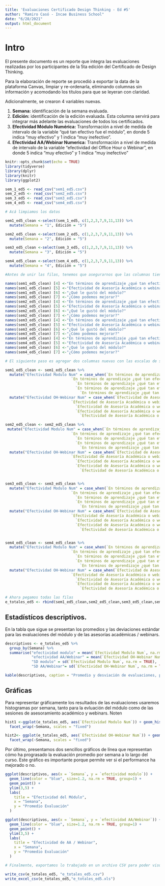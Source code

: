 ```yaml
---
title: 'Evaluaciones Certificado Design Thinking - Ed #5'
author: "Ramiro Casó - Incae Business School"
date: "6/28/2021"
output: html_document
---
```


# Intro

El presente documento es un reporte que integra las evaluaciones realizadas por los participantes de la 5ta edición del Certificado de Design Thinking. 

Para la elaboración de reporte se procedió a exportar la data de la plataforma Canvas, limpiar y re-ordenarla, eliminando columnas sin información y acomodando los títulos para que se leyeran con claridad. 

Adicionalmente, se crearon 4 variables nuevas. 

1. **Semana:** identificación de la semana evaluada.
2. **Edición:** identificación de la edición evaluada. Esta columna servirá para integrar más adelante las evaluaciones de todos los certificados.
3. **Efectividad Módulo Numérica:** Transformación a nivel de medida de intervalo de la variable "qué tan efectivo fue el módulo", en donde 5 indica "muy efectivo" y 1 indica "muy inefectivo".
4. **Efectividad AA/Webinar Numerica:** Transformación a nivel de medida de intervalo de la variable "efectividad del Office Hour o Webinar", en donde 5 indica "muy efectivo" y 1 indica "muy inefectivo"


```r
knitr::opts_chunk$set(echo = TRUE)
library(tidyverse)
library(dplyr)
library(knitr)
library(ggplot2)
```

```r
sem_1_ed5 <- read_csv("sem1_ed5.csv")
sem_2_ed5 <- read_csv("sem2_ed5.csv")
sem_3_ed5 <- read_csv("sem3_ed5.csv")
sem_4_ed5 <- read_csv("sem4_ed5.csv")
```

```r
# Acá limpiamos los datos

sem1_ed5_clean <-select(sem_1_ed5, c(1,2,3,7,9,11,13)) %>% 
  mutate(Semana = "1", Edición = "5")

sem2_ed5_clean <-select(sem_2_ed5, c(1,2,3,7,9,11,13)) %>% 
  mutate(Semana = "2", Edición = "5")

sem3_ed5_clean <-select(sem_3_ed5, c(1,2,3,7,9,11,13)) %>% 
  mutate(Semana = "3", Edición = "5")

sem4_ed5_clean <-select(sem_4_ed5, c(1,2,3,7,9,11,13)) %>% 
  mutate(Semana = "4", Edición = "5")

```


```r

#Antes de unir las filas, tenemos que asegurarnos que las columnas tienen todas el mismo nombre. 

names(sem1_ed5_clean) [4] <-"En términos de aprendizaje ¿qué tan efectivo fue este módulo?" 
names(sem1_ed5_clean) [5] <-"Efectividad de Asesoría Académica o webinar" 
names(sem1_ed5_clean) [6] <-"¿Qué le gustó del módulo?" 
names(sem1_ed5_clean) [7] <-"¿Cómo podemos mejorar?" 
names(sem2_ed5_clean) [4] <-"En términos de aprendizaje ¿qué tan efectivo fue este módulo?" 
names(sem2_ed5_clean) [5] <-"Efectividad de Asesoría Académica o webinar" 
names(sem2_ed5_clean) [6] <-"¿Qué le gustó del módulo?" 
names(sem2_ed5_clean) [7] <-"¿Cómo podemos mejorar?" 
names(sem3_ed5_clean) [4] <-"En términos de aprendizaje ¿qué tan efectivo fue este módulo?" 
names(sem3_ed5_clean) [5] <-"Efectividad de Asesoría Académica o webinar" 
names(sem3_ed5_clean) [6] <-"¿Qué le gustó del módulo?" 
names(sem3_ed5_clean) [7] <-"¿Cómo podemos mejorar?" 
names(sem4_ed5_clean) [4] <-"En términos de aprendizaje ¿qué tan efectivo fue este módulo?" 
names(sem4_ed5_clean) [5] <-"Efectividad de Asesoría Académica o webinar" 
names(sem4_ed5_clean) [6] <-"¿Qué le gustó del módulo?" 
names(sem4_ed5_clean) [7] <-"¿Cómo podemos mejorar?" 
```


```r

# El siguiente paso es agregar dos columnas nuevas con las escalas de satisfacción en nivel de medida de intervalo o numéricas. 

sem1_ed5_clean <- sem1_ed5_clean %>% 
  mutate("Efectividad Modulo Num" = case_when(`En términos de aprendizaje ¿qué tan efectivo fue este módulo?` == "Muy efectivo" ~ 5,
                              `En términos de aprendizaje ¿qué tan efectivo fue este módulo?` == "Efectivo" ~ 4,
                                `En términos de aprendizaje ¿qué tan efectivo fue este módulo?` == "Neutral" ~ 3,
                                `En términos de aprendizaje ¿qué tan efectivo fue este módulo?` == "Inefectivo" ~ 2,
                                  `En términos de aprendizaje ¿qué tan efectivo fue este módulo?` == "Muy inefectivo" ~ 1)) %>%
  mutate("Efectividad OH-Webinar Num" = case_when(`Efectividad de Asesoría Académica o webinar` == "Muy efectivo" ~ 5,
                              `Efectividad de Asesoría Académica o webinar` == "Efectivo" ~ 4,
                                `Efectividad de Asesoría Académica o webinar` == "Neutral" ~ 3,
                                `Efectividad de Asesoría Académica o webinar` == "Inefectivo" ~ 2,
                                  `Efectividad de Asesoría Académica o webinar` == "Muy inefectivo" ~ 1))

sem2_ed5_clean <- sem2_ed5_clean %>% 
 mutate("Efectividad Modulo Num" = case_when(`En términos de aprendizaje ¿qué tan efectivo fue este módulo?` == "Muy efectivo" ~ 5,
                              `En términos de aprendizaje ¿qué tan efectivo fue este módulo?` == "Efectivo" ~ 4,
                                `En términos de aprendizaje ¿qué tan efectivo fue este módulo?` == "Neutral" ~ 3,
                                `En términos de aprendizaje ¿qué tan efectivo fue este módulo?` == "Inefectivo" ~ 2,
                                  `En términos de aprendizaje ¿qué tan efectivo fue este módulo?` == "Muy inefectivo" ~ 1)) %>%
  mutate("Efectividad OH-Webinar Num" = case_when(`Efectividad de Asesoría Académica o webinar` == "Muy efectivo" ~ 5,
                              `Efectividad de Asesoría Académica o webinar` == "Efectivo" ~ 4,
                                `Efectividad de Asesoría Académica o webinar` == "Neutral" ~ 3,
                                `Efectividad de Asesoría Académica o webinar` == "Inefectivo" ~ 2,
                                  `Efectividad de Asesoría Académica o webinar` == "Muy inefectivo" ~ 1))


sem3_ed5_clean <- sem3_ed5_clean %>% 
  mutate("Efectividad Modulo Num" = case_when(`En términos de aprendizaje ¿qué tan efectivo fue este módulo?` == "Muy efectivo" ~ 5,
                              `En términos de aprendizaje ¿qué tan efectivo fue este módulo?` == "Efectivo" ~ 4,
                                `En términos de aprendizaje ¿qué tan efectivo fue este módulo?` == "Neutral" ~ 3,
                                `En términos de aprendizaje ¿qué tan efectivo fue este módulo?` == "Inefectivo" ~ 2,
                                  `En términos de aprendizaje ¿qué tan efectivo fue este módulo?` == "Muy inefectivo" ~ 1)) %>%
  mutate("Efectividad OH-Webinar Num" = case_when(`Efectividad de Asesoría Académica o webinar` == "Muy efectivo" ~ 5,
                              `Efectividad de Asesoría Académica o webinar` == "Efectivo" ~ 4,
                                `Efectividad de Asesoría Académica o webinar` == "Neutral" ~ 3,
                                `Efectividad de Asesoría Académica o webinar` == "Inefectivo" ~ 2,
                                  `Efectividad de Asesoría Académica o webinar` == "Muy inefectivo" ~ 1))


sem4_ed5_clean <- sem4_ed5_clean %>% 
  mutate("Efectividad Modulo Num" = case_when(`En términos de aprendizaje ¿qué tan efectivo fue este módulo?` == "Muy efectivo" ~ 5,
                              `En términos de aprendizaje ¿qué tan efectivo fue este módulo?` == "Efectivo" ~ 4,
                                `En términos de aprendizaje ¿qué tan efectivo fue este módulo?` == "Neutral" ~ 3,
                                `En términos de aprendizaje ¿qué tan efectivo fue este módulo?` == "Inefectivo" ~ 2,
                                  `En términos de aprendizaje ¿qué tan efectivo fue este módulo?` == "Muy inefectivo" ~ 1)) %>%
  mutate("Efectividad OH-Webinar Num" = case_when(`Efectividad de Asesoría Académica o webinar` == "Muy efectivo" ~ 5,
                              `Efectividad de Asesoría Académica o webinar` == "Efectivo" ~ 4,
                                `Efectividad de Asesoría Académica o webinar` == "Neutral" ~ 3,
                                `Efectividad de Asesoría Académica o webinar` == "Inefectivo" ~ 2,
                                  `Efectividad de Asesoría Académica o webinar` == "Muy inefectivo" ~ 1))


```



```r
# Ahora pegamos todas las filas
e_totales_ed5 <- rbind(sem1_ed5_clean,sem2_ed5_clean,sem3_ed5_clean,sem4_ed5_clean)
```

## Estadístícos descriptivos. 

En la tabla que sigue se presentan los promedios y las deviaciones estándar para las evaluaciones del módulo y de las asesorías académicas / webinars. 


```r
descriptivos <- e_totales_ed5 %>%
  group_by(Semana) %>%
  summarise("efectividad modulo" = mean(`Efectividad Modulo Num`, na.rm = TRUE),
            "efectividad AA/Webinar" = mean(`Efectividad OH-Webinar Num`, na.rm = TRUE),
            "SD modulo" = sd(`Efectividad Modulo Num`, na.rm = TRUE), 
            "SD AA/Webinar"= sd(`Efectividad OH-Webinar Num`, na.rm = TRUE))

kable(descriptivos, caption = "Promedio y desviación de evaluaciones, por semana", align = "ccccc", "pipe")
```


## Gráficas

Para representar gráficamente los resultados de las evaluaciones usaremos histogramas por semana, tanto para la evluación del módulo como de las sesiones de asesoramiento académico y webinars. Noten 

```r
hist1 <-ggplot(e_totales_ed5, aes(`Efectividad Modulo Num`)) + geom_histogram(binwidth = 1) +
  facet_wrap(~Semana, scales = "fixed")

hist2<- ggplot(e_totales_ed5, aes(`Efectividad OH-Webinar Num`)) + geom_histogram(binwidth = 1) +
  facet_wrap(~Semana, scales = "fixed")

```

Por último, presentamos dos sencillos gráficos de línea que representan cómo ha prograsado la evaluación promedio por semana a lo largo del curso. Este gráfico es importante porque permite ver si el performance ha mejorado o no. 

```r
ggplot(descriptivos, aes(x = `Semana`, y = `efectividad modulo`)) + 
  geom_line(color = "blue", size=1.2, na.rm = TRUE, group=1) + 
  geom_point() + 
  ylim(3,5) +
  labs(
    title = "Efectividad del Módulo",
    x = "Semana",
    y = "Promedio Evaluación"
  )

ggplot(descriptivos, aes(x = `Semana`, y = `efectividad AA/Webinar`)) + 
  geom_line(color = "blue", size=1.2, na.rm = TRUE, group=1) + 
  geom_point() + 
  ylim(3,5) + 
  labs(
    title = "Efectividad de AA / Webinar",
    x = "Semana",
    y = "Promedio Evaluación"
  )
```



```r
# Finalmente, exportamos lo trabajado en un archivo CSV para poder visualizar tranquilos en Tableau

write_csv(e_totales_ed5, "e_totales_ed5.csv")
write_excel_csv(e_totales_ed5,"e_totales_ed5.xls")
```

